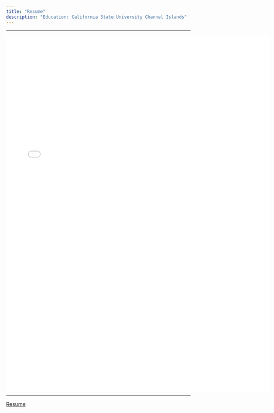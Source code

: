 ```yaml
---
title: "Resume"
description: "Education: California State University Channel Islands"
---
```


------------------------------------------------------------------------

![](images/Travis%20Anger%20Resume-01.pdf){fig-align="center" width="7.5in" height="10.1in"}

------------------------------------------------------------------------

[Resume](https://drive.google.com/file/d/1ZdINguYOQkHtkw_2IwilmrC4DHD5JVcc/view?usp=sharing)
